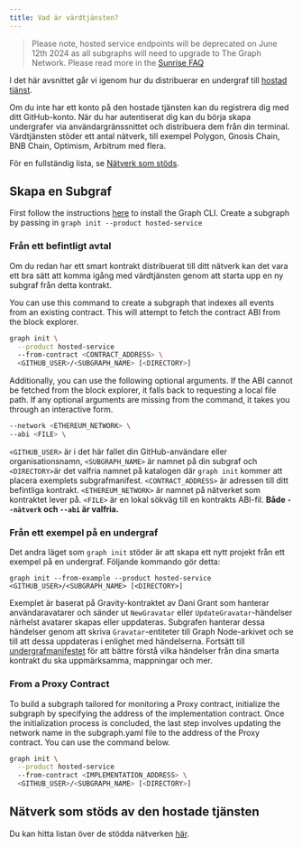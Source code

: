 ```yaml
---
title: Vad är värdtjänsten?
---
```


> Please note, hosted service endpoints will be deprecated on June 12th 2024 as all subgraphs will need to upgrade to The Graph Network. Please read more in the [Sunrise FAQ](/sunrise)

I det här avsnittet går vi igenom hur du distribuerar en undergraf till [hostad tjänst](https://thegraph.com/hosted-service/).

Om du inte har ett konto på den hostade tjänsten kan du registrera dig med ditt GitHub-konto. När du har autentiserat dig kan du börja skapa undergrafer via användargränssnittet och distribuera dem från din terminal. Värdtjänsten stöder ett antal nätverk, till exempel Polygon, Gnosis Chain, BNB Chain, Optimism, Arbitrum med flera.

För en fullständig lista, se [Nätverk som stöds](/developing/supported-networks/#hosted-service).

## Skapa en Subgraf

First follow the instructions [here](/developing/creating-a-subgraph/#install-the-graph-cli) to install the Graph CLI. Create a subgraph by passing in `graph init --product hosted-service`

### Från ett befintligt avtal

Om du redan har ett smart kontrakt distribuerat till ditt nätverk kan det vara ett bra sätt att komma igång med värdtjänsten genom att starta upp en ny subgraf från detta kontrakt.

You can use this command to create a subgraph that indexes all events from an existing contract. This will attempt to fetch the contract ABI from the block explorer.

```sh
graph init \
  --product hosted-service
  --from-contract <CONTRACT_ADDRESS> \
  <GITHUB_USER>/<SUBGRAPH_NAME> [<DIRECTORY>]
```

Additionally, you can use the following optional arguments. If the ABI cannot be fetched from the block explorer, it falls back to requesting a local file path. If any optional arguments are missing from the command, it takes you through an interactive form.

```sh
--network <ETHEREUM_NETWORK> \
--abi <FILE> \
```

`<GITHUB_USER>` är i det här fallet din GitHub-användare eller organisationsnamn, `<SUBGRAPH_NAME>` är namnet på din subgraf och `<DIRECTORY>`är det valfria namnet på katalogen där `graph init` kommer att placera exemplets subgrafmanifest. `<CONTRACT_ADDRESS>` är adressen till ditt befintliga kontrakt. `<ETHEREUM_NETWORK>` är namnet på nätverket som kontraktet lever på. `<FILE>` är en lokal sökväg till en kontrakts ABI-fil. **Både `--nätverk` och `--abi` är valfria.**

### Från ett exempel på en undergraf

Det andra läget som `graph init` stöder är att skapa ett nytt projekt från ett exempel på en undergraf. Följande kommando gör detta:

```
graph init --from-example --product hosted-service <GITHUB_USER>/<SUBGRAPH_NAME> [<DIRECTORY>]
```

Exemplet är baserat på Gravity-kontraktet av Dani Grant som hanterar användaravatarer och sänder ut `NewGravatar` eller `UpdateGravatar`-händelser närhelst avatarer skapas eller uppdateras. Subgrafen hanterar dessa händelser genom att skriva `Gravatar`-entiteter till Graph Node-arkivet och se till att dessa uppdateras i enlighet med händelserna. Fortsätt till [undergrafmanifestet](/developing/creating-a-subgraph#the-subgraph-manifest) för att bättre förstå vilka händelser från dina smarta kontrakt du ska uppmärksamma, mappningar och mer.

### From a Proxy Contract

To build a subgraph tailored for monitoring a Proxy contract, initialize the subgraph by specifying the address of the implementation contract. Once the initialization process is concluded, the last step involves updating the network name in the subgraph.yaml file to the address of the Proxy contract. You can use the command below.

```sh
graph init \
  --product hosted-service
  --from-contract <IMPLEMENTATION_ADDRESS> \
  <GITHUB_USER>/<SUBGRAPH_NAME> [<DIRECTORY>]
```

## Nätverk som stöds av den hostade tjänsten

Du kan hitta listan över de stödda nätverken [här](/developing/supported-networks).
